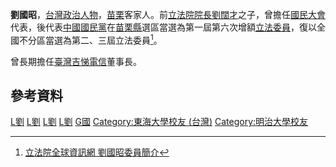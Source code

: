 {{Infobox_officeholder
| name = 劉國昭
| image name =
| width = 
| now = 台灣政治人士 
| period = 
| Sex = 男 
| Native place = 
| date of birth = 
| party = {{Kmt|19px}}
| place of birth = 
| spouse = 林桂朱
| educate = 
*東海大學經濟學士
*明治大學經營學碩士
| past = 
*國大代表
*第一屆第六次增額立法委員<br><span style="color: blue;">(1990年-1993年)</span>
*第二屆立法委員<br><span style="color: blue;">(1993年-1996年)</span>
*第三屆立法委員<br><span style="color: blue;">(1996年-1999年)</span>
*中華民國全國工業總會常務理事
*台灣區電機電子公會名譽理事長
*台北市進出口公會常務理事
*世界龍岡親義總會主席
*世界客屬總會常務理事
*中華民國青商總會長
*[[臺灣吉悌電信|臺灣吉悌電信]]董事長
}}
'''劉國昭'''，[[台灣|台灣]][[政治人物|政治人物]]，[[苗栗縣|苗栗]]客家人。前[[立法院院長|立法院院長]][[劉闊才|劉闊才]]之子，曾擔任[[國民大會|國民大會]]代表，後代表[[中國國民黨|中國國民黨]]在[[苗栗縣|苗栗縣]]選區當選為第一屆第六次增額[[立法委員|立法委員]]，復以全國不分區當選為第二、三屆立法委員<ref>[http://www.ly.gov.tw/ly/01_introduce/0103_leg/leg_main/leg_ver01_01.jsp?ItemNO=01030100&lgno=00142&stage=3 立法院全球資訊網 劉國昭委員簡介]</ref>。

曾長期擔任[[臺灣吉悌電信|臺灣吉悌電信]]董事長。

==參考資料==
{{Reflist}}

[[Category:第一屆立法院第六次增額立法委員|L劉]]
[[Category:第二屆立法院立法委員|L劉]]
[[Category:第三屆立法院立法委員|L劉]]
[[Category:中國國民黨黨員|L劉]]
[[Category:劉姓|G國]]
[[Category:東海大學校友_(台灣)|Category:東海大學校友 (台灣)]]
[[Category:明治大學校友|Category:明治大學校友]]